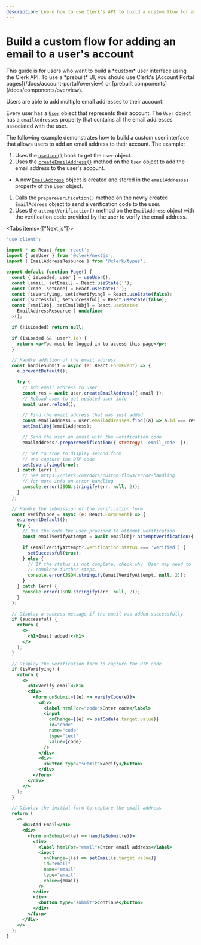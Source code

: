 ```yaml
---
description: Learn how to use Clerk's API to build a custom flow for adding an email to a user's account.
---
```


# Build a custom flow for adding an email to a user's account

<Callout type="danger">
  This guide is for users who want to build a *custom* user interface using the Clerk API. To use a *prebuilt* UI, you should use Clerk's [Account Portal pages](/docs/account-portal/overview) or [prebuilt components](/docs/components/overview).
</Callout>

Users are able to add multiple email addresses to their account.

Every user has a [`User`](/docs/references/javascript/user/user) object that represents their account. The `User` object has a `emailAddresses` property that contains all the email addresses associated with the user.

The following example demonstrates how to build a custom user interface that allows users to add an email address to their account. The example:
1. Uses the [`useUser()`](/docs/references/react/use-user) hook to get the `User` object.
1. Uses the [`createEmailAddress()`](/docs/references/javascript/user/create-metadata#create-email-address) method on the `User` object to add the email address to the user's account.
  - A new [`EmailAddress`](/docs/references/javascript/email-address/email-address) object is created and stored in the `emailAddresses` property of the `User` object.
1. Calls the `prepareVerification()` method on the newly created `EmailAddress` object to send a verification code to the user.
1. Uses the `attemptVerification()` method on the `EmailAddress` object with the verification code provided by the user to verify the email address.

<Tabs items={["Next.js"]}>
  <Tab>
  ```jsx {{ filename: 'app/account/add-email/page.tsx' }}
  'use client';

  import * as React from 'react';
  import { useUser } from '@clerk/nextjs';
  import { EmailAddressResource } from '@clerk/types';

  export default function Page() {
    const { isLoaded, user } = useUser();
    const [email, setEmail] = React.useState('');
    const [code, setCode] = React.useState('');
    const [isVerifying, setIsVerifying] = React.useState(false);
    const [successful, setSuccessful] = React.useState(false);
    const [emailObj, setEmailObj] = React.useState<
      EmailAddressResource | undefined
    >();

    if (!isLoaded) return null;

    if (isLoaded && !user?.id) {
      return <p>You must be logged in to access this page</p>;
    }

    // Handle addition of the email address
    const handleSubmit = async (e: React.FormEvent) => {
      e.preventDefault();

      try {
        // Add email address to user
        const res = await user.createEmailAddress({ email });
        // Reload user to get updated user info
        await user.reload();

        // Find the email address that was just added
        const emailAddress = user.emailAddresses.find((a) => a.id === res.id);
        setEmailObj(emailAddress);

        // Send the user an email with the verification code
        emailAddress?.prepareVerification({ strategy: 'email_code' });

        // Set to true to display second form
        // and capture the OTP code
        setIsVerifying(true);
      } catch (err) {
        // See https://clerk.com/docs/custom-flows/error-handling
        // for more info on error handling
        console.error(JSON.stringify(err, null, 2));
      }
    };

    // Handle the submission of the verification form
    const verifyCode = async (e: React.FormEvent) => {
      e.preventDefault();
      try {
        // Use the code the user provided to attempt verification
        const emailVerifyAttempt = await emailObj?.attemptVerification({ code });

        if (emailVerifyAttempt?.verification.status === 'verified') {
          setSuccessful(true);
        } else {
          // If the status is not complete, check why. User may need to
          // complete further steps.
          console.error(JSON.stringify(emailVerifyAttempt, null, 2));
        }
      } catch (err) {
        console.error(JSON.stringify(err, null, 2));
      }
    };

    // Display a success message if the email was added successfully
    if (successful) {
      return (
        <>
          <h1>Email added!</h1>
        </>
      );
    }

    // Display the verification form to capture the OTP code
    if (isVerifying) {
      return (
        <>
          <h1>Verify email</h1>
          <div>
            <form onSubmit={(e) => verifyCode(e)}>
              <div>
                <label htmlFor="code">Enter code</label>
                <input
                  onChange={(e) => setCode(e.target.value)}
                  id="code"
                  name="code"
                  type="text"
                  value={code}
                />
              </div>
              <div>
                <button type="submit">Verify</button>
              </div>
            </form>
          </div>
        </>
      );
    }

    // Display the initial form to capture the email address
    return (
      <>
        <h1>Add Email</h1>
        <div>
          <form onSubmit={(e) => handleSubmit(e)}>
            <div>
              <label htmlFor="email">Enter email address</label>
              <input
                onChange={(e) => setEmail(e.target.value)}
                id="email"
                name="email"
                type="email"
                value={email}
              />
            </div>
            <div>
              <button type="submit">Continue</button>
            </div>
          </form>
        </div>
      </>
    );
  }
  ```
  </Tab>
</Tabs>
